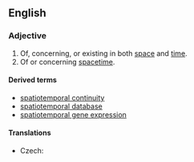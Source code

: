 ==English==

{{rfe}}
{{rfp}}

===Adjective===
{{en-adj}}

# Of, concerning, or existing in both [[space]] and [[time]].
# Of or concerning [[spacetime]].

====Derived terms====
* [[spatiotemporal continuity]]
* [[spatiotemporal database]]
* [[spatiotemporal gene expression]]

====Translations====
{{trans-top|of or concerning space and time}}
{{trans-mid}}
{{trans-bottom}}

{{trans-top|of or concerning spacetime}}
* Czech: {{t-|cs|časoprostorový|m}}
{{trans-mid}}
{{trans-bottom}}